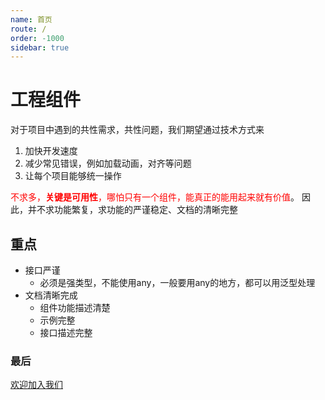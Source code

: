 ```yaml
---
name: 首页
route: /
order: -1000
sidebar: true
---
```


# 工程组件

对于项目中遇到的共性需求，共性问题，我们期望通过技术方式来

1. 加快开发速度
1. 减少常见错误，例如加载动画，对齐等问题
1. 让每个项目能够统一操作

<font color="red">不求多，**关键是可用性**，哪怕只有一个组件，能真正的能用起来就有价值</font>。
因此，并不求功能繁复，求功能的严谨稳定、文档的清晰完整


## 重点
+ 接口严谨
  + 必须是强类型，不能使用any，一般要用any的地方，都可以用泛型处理
+ 文档清晰完成
  + 组件功能描述清楚
  + 示例完整
  + 接口描述完整

### 最后
[欢迎加入我们](./joinUs)




